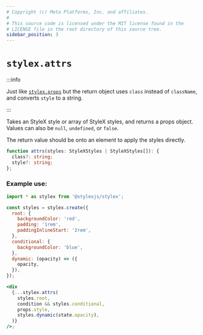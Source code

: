 ```yaml
---
# Copyright (c) Meta Platforms, Inc. and affiliates.
#
# This source code is licensed under the MIT license found in the
# LICENSE file in the root directory of this source tree.
sidebar_position: 3
---
```


# `stylex.attrs`

:::info

Just like [`stylex.props`](./props.mdx) but the return object uses `class` instead of `className`,
and converts `style` to a string.

:::

Takes an StyleX style or array of StyleX styles, and returns a props object.
Values can also be `null`, `undefined`, or `false`.

The return value should be onto an element to apply the styles directly.

```ts
function attrs(styles: StyleXStyles | StyleXStyles[]): {
  class?: string;
  style?: string;
};
```

### Example use:

```jsx
import * as stylex from '@stylexjs/stylex';

const styles = stylex.create({
  root: {
    backgroundColor: 'red',
    padding: '1rem',
    paddingInlineStart: '2rem',
  },
  conditional: {
    backgroundColor: 'blue',
  },
  dynamic: (opacity) => ({
    opacity,
  }),
});

<div
  {...stylex.attrs(
    styles.root,
    condition && styles.conditional,
    props.style,
    styles.dynamic(state.opacity),
  )}
/>;
```
